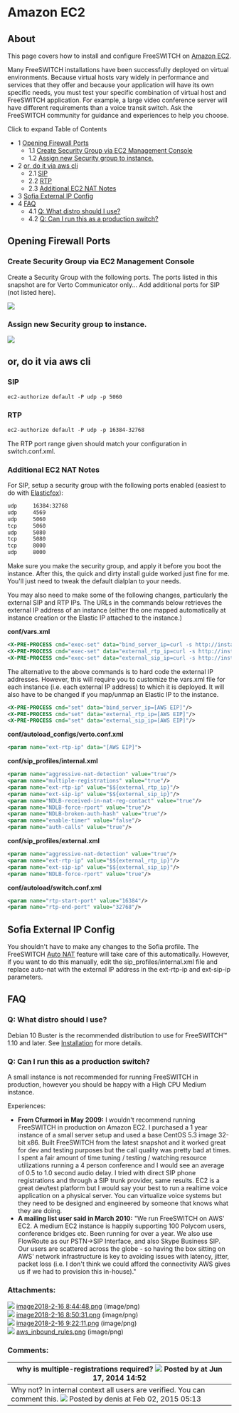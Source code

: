 
# Amazon EC2 

 

## About 

This page covers how to install and configure FreeSWITCH on [Amazon EC2](http://aws.amazon.com/ec2/). 

  
Many FreeSWITCH installations have been successfully deployed on virtual environments. Because virtual hosts vary widely in performance and services that they offer and because your application will have its own specific needs, you must test your specific combination of virtual host and FreeSWITCH application. For example, a large video conference server will have different requirements than a voice transit switch. Ask the FreeSWITCH community for guidance and experiences to help you choose.

  
Click to expand Table of Contents

* 1 [Opening Firewall Ports](#opening-firewall-ports)  
   * 1.1 [Create Security Group via EC2 Management Console](#create-security-group-via-ec2-management-console)  
   * 1.2 [Assign new Security group to instance.](#assign-new-security-group-to-instance)
* 2 [or, do it via aws cli](#or-do-it-via-aws-cli-)  
   * 2.1 [SIP](#sip)  
   * 2.2 [RTP](#rtp)  
   * 2.3 [Additional EC2 NAT Notes](#additional-ec2-nat-notes)
* 3 [Sofia External IP Config](#sofia-external-ip-config)
* 4 [FAQ](#faq)  
   * 4.1 [Q: What distro should I use?](#q-what-distro-should-i-use)  
   * 4.2 [Q: Can I run this as a production switch?](#q-can-i-run-this-as-a-production-switch)

  
## Opening Firewall Ports

### Create Security Group via EC2 Management Console

Create a Security Group with the following ports. The ports listed in this snapshot are for Verto Communicator only... Add additional ports for SIP (not listed here).

![](/attachments/3965076/17695679.png)  

### Assign new Security group to instance.

![](/attachments/3965076/16354752.png)

## or, do it via aws cli 

### SIP

```xml
ec2-authorize default -P udp -p 5060
```

### RTP

```xml
ec2-authorize default -P udp -p 16384-32768
```

The RTP port range given should match your configuration in switch.conf.xml.

### Additional EC2 NAT Notes

For SIP, setup a security group with the following ports enabled (easiest to do with [Elasticfox](http://developer.amazonwebservices.com/connect/entry.jspa?externalID=609)):

```xml
udp     16384:32768
udp     4569
udp     5060
tcp     5060
udp     5080
tcp     5080
tcp     8000
udp     8000
```

Make sure you make the security group, and apply it before you boot the instance. After this, the quick and dirty install guide worked just fine for me. You'll just need to tweak the default dialplan to your needs.

You may also need to make some of the following changes, particularly the external SIP and RTP IPs. The URLs in the commands below retrieves the external IP address of an instance (either the one mapped automatically at instance creation or the Elastic IP attached to the instance.)

**conf/vars.xml**

```xml
<X-PRE-PROCESS cmd="exec-set" data="bind_server_ip=curl -s http://instance-data/latest/meta-data/public-ipv4"/>
<X-PRE-PROCESS cmd="exec-set" data="external_rtp_ip=curl -s http://instance-data/latest/meta-data/public-ipv4"/>
<X-PRE-PROCESS cmd="exec-set" data="external_sip_ip=curl -s http://instance-data/latest/meta-data/public-ipv4"/>
```

The alternative to the above commands is to hard code the external IP addresses. However, this will require you to customize the vars.xml file for each instance (i.e. each external IP address) to which it is deployed. It will also have to be changed if you map/unmap an Elastic IP to the instance.

```xml
<X-PRE-PROCESS cmd="set" data="bind_server_ip=[AWS EIP]"/>
<X-PRE-PROCESS cmd="set" data="external_rtp_ip=[AWS EIP]"/>
<X-PRE-PROCESS cmd="set" data="external_sip_ip=[AWS EIP]"/>
```

  
**conf/autoload\_configs/verto.conf.xml**

  
```xml
<param name="ext-rtp-ip" data="[AWS EIP]">
```

**conf/sip\_profiles/internal.xml**

```xml
<param name="aggressive-nat-detection" value="true"/>
<param name="multiple-registrations" value="true"/>
<param name="ext-rtp-ip" value="$${external_rtp_ip}"/>
<param name="ext-sip-ip" value="$${external_sip_ip}"/>
<param name="NDLB-received-in-nat-reg-contact" value="true"/>
<param name="NDLB-force-rport" value="true"/>
<param name="NDLB-broken-auth-hash" value="true"/>
<param name="enable-timer" value="false"/>
<param name="auth-calls" value="true"/>
```

**conf/sip\_profiles/external.xml**

```xml
<param name="aggressive-nat-detection" value="true"/>
<param name="ext-rtp-ip" value="$${external_rtp_ip}"/>
<param name="ext-sip-ip" value="$${external_sip_ip}"/>
<param name="NDLB-force-rport" value="true"/>
```

**conf/autoload/switch.conf.xml**

```xml
<param name="rtp-start-port" value="16384"/>
<param name="rtp-end-port" value="32768"/>
```

## Sofia External IP Config

You shouldn't have to make any changes to the Sofia profile. The FreeSWITCH [Auto NAT](https://wiki.freeswitch.org/wiki/Auto%5FNAT "Auto NAT") feature will take care of this automatically. However, if you want to do this manually, edit the sip\_profiles/internal.xml file and replace auto-nat with the external IP address in the ext-rtp-ip and ext-sip-ip parameters.

## FAQ

### Q: What distro should I use?

Debian 10 Buster is the recommended distribution to use for FreeSWITCH™ 1.10 and later. See [Installation](../index.mdx#about) for more details.

### Q: Can I run this as a production switch?

A small instance is not recommended for running FreeSWITCH in production, however you should be happy with a High CPU Medium instance.

Experiences:

* **From Cfurmori in May 2009:** I wouldn't recommend running FreeSWITCH in production on Amazon EC2\. I purchased a 1 year instance of a small server setup and used a base CentOS 5.3 image 32-bit x86\. Built FreeSWITCH from the latest snapshot and it worked great for dev and testing purposes but the call quality was pretty bad at times. I spent a fair amount of time tuning / testing / watching resource utilizations running a 4 person conference and I would see an average of 0.5 to 1.0 second audio delay. I tried with direct SIP phone registrations and through a SIP trunk provider, same results. EC2 is a great dev/test platform but I would say your best to run a realtime voice application on a physical server. You can virtualize voice systems but they need to be designed and engineered by someone that knows what they are doing.
* **A mailing list user said in March 2010:** "We run FreeSWITCH on AWS' EC2\. A medium EC2 instance is happily supporting 100 Polycom users, conference bridges etc. Been running for over a year. We also use FlowRoute as our PSTN->SIP Interface, and also Skype Business SIP. Our users are scattered across the globe - so having the box sitting on AWS' network infrastructure is key to avoiding issues with latency, jitter, packet loss (i.e. I don't think we could afford the connectivity AWS gives us if we had to provision this in-house)."

### Attachments:

![](/images/icons/bullet_blue.gif) [image2018-2-16 8:44:48.png](/attachments/3965076/16354746.png) (image/png)  
![](/images/icons/bullet_blue.gif) [image2018-2-16 8:50:31.png](/attachments/3965076/16354749.png) (image/png)  
![](/images/icons/bullet_blue.gif) [image2018-2-16 9:22:11.png](/attachments/3965076/16354752.png) (image/png)  
![](/images/icons/bullet_blue.gif) [aws\_inbound\_rules.png](/attachments/3965076/17695679.png) (image/png)  

### Comments:

| why is multiple-registrations required? ![](/images/icons/contenttypes/comment_16.png) Posted by at Jun 17, 2014 14:52                                          |
| -------------------------------------------------------------------------------------------------------------------------------------------------------------- |
| Why not? In internal context all users are verified. You can comment this. ![](/images/icons/contenttypes/comment_16.png) Posted by denis at Feb 02, 2015 05:13 |


